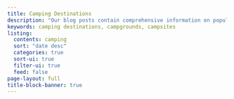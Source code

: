 ```yaml
---
title: Camping Destinations
description: "Our blog posts contain comprehensive information on popular camping desitnations."
keywords: camping destinations, campgrounds, campsites
listing:
  contents: camping
  sort: "date desc"
  categories: true
  sort-ui: true
  filter-ui: true
  feed: false
page-layout: full
title-block-banner: true
---
```

